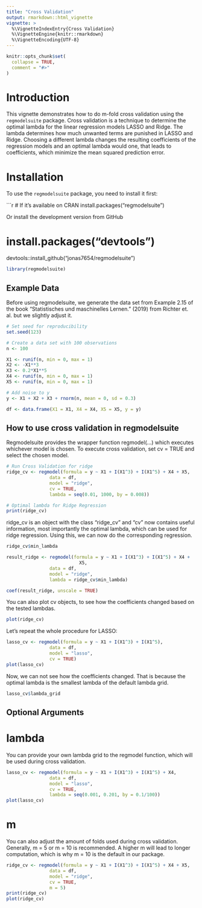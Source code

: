 ```yaml
---
title: "Cross Validation"
output: rmarkdown::html_vignette
vignette: >
  %\VignetteIndexEntry{Cross Validation}
  %\VignetteEngine{knitr::rmarkdown}
  %\VignetteEncoding{UTF-8}
---
```


```r
knitr::opts_chunk$set(
  collapse = TRUE,
  comment = "#>"
)
```


# Introduction

This vignette demonstrates how to do m-fold cross validation using the `regmodelsuite` package. Cross validation is a technique to determine the optimal lambda for the linear regression models LASSO and Ridge. The lambda determines how much unwanted terms are punished in LASSO and Ridge. Choosing a different lambda changes the resulting coefficients of the regression models and an optimal lambda
would one, that leads to coefficients, which minimize the mean squared
prediction error.

# Installation

To use the `regmodelsuite` package, you need to install it first:

\`\`\`r \# If it's available on CRAN install.packages("regmodelsuite")

Or install the development version from GitHub

# install.packages("devtools")

devtools::install_github("jonas7654/regmodelsuite")




```r
library(regmodelsuite)
```

## Example Data

Before using regmodelsuite, we generate the data set from Example 2.15 of the book "Statistisches und maschinelles Lernen." (2019) from Richter et. al. but we slightly adjust it.

```r
# Set seed for reproducibility
set.seed(123)

# Create a data set with 100 observations
n <- 100

X1 <- runif(n, min = 0, max = 1)
X2 <- -X1**3
X3 <- 0.2*X1**5
X4 <- runif(n, min = 0, max = 1)
X5 <- runif(n, min = 0, max = 1)

# Add noise to y
y <- X1 + X2 + X3 + rnorm(n, mean = 0, sd = 0.3)

df <- data.frame(X1 = X1, X4 = X4, X5 = X5, y = y)
```

## How to use cross validation in regmodelsuite

Regmodelsuite provides the wrapper function regmodel(...) which executes whichever
model is chosen. To execute cross validation, set cv = TRUE and select the chosen model. 

```r
# Run Cross Validation for ridge
ridge_cv <- regmodel(formula = y ~ X1 + I(X1^3) + I(X1^5) + X4 + X5,
                data = df,
                model = "ridge",
                cv = TRUE,
                lambda = seq(0.01, 1000, by = 0.008))

# Optimal lambda for Ridge Regression
print(ridge_cv)
```

ridge_cv is an object with the class "ridge_cv" and "cv" now contains useful information, most importantly the optimal lambda, 
which can be used for ridge regression. Using this, we can now do the corresponding
regression.

```r
ridge_cv$min_lambda

result_ridge <- regmodel(formula = y ~ X1 + I(X1^3) + I(X1^5) + X4 + 
                           X5,
                data = df,
                model = "ridge",
                lambda = ridge_cv$min_lambda)

coef(result_ridge, unscale = TRUE)
```
You can also plot cv objects, to see how the coefficients changed based on the tested lambdas.

```r
plot(ridge_cv)
```
Let's repeat the whole procedure for LASSO:

```r
lasso_cv <- regmodel(formula = y ~ X1 + I(X1^3) + I(X1^5),
                data = df,
                model = "lasso",
                cv = TRUE)
plot(lasso_cv)
```
Now, we can not see how the coefficients changed. That is because the optimal lambda is 
the smallest lambda of the default lambda grid. 

```r
lasso_cv$lambda_grid
```

## Optional Arguments

# lambda 

You can provide your own lambda grid to the regmodel function, which will be used during
cross validation.

```r
lasso_cv <- regmodel(formula = y ~ X1 + I(X1^3) + I(X1^5) + X4,
                data = df,
                model = "lasso",
                cv = TRUE,
                lambda = seq(0.001, 0.201, by = 0.1/100))
plot(lasso_cv)
```

# m

You can also adjust the amount of folds used during cross validation. Generally, m = 5 or m = 10 is recommended. A higher m will lead to longer computation, which is why m = 10 is the default in our package. 

```r
ridge_cv <- regmodel(formula = y ~ X1 + I(X1^3) + I(X1^5) + X4 + X5,
                data = df,
                model = "ridge",
                cv = TRUE,
                m = 5)
print(ridge_cv)
plot(ridge_cv)
```
